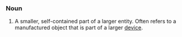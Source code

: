 ===Noun===

# A smaller, self-contained part of a larger entity.  Often refers to a manufactured object that is part of a larger [[device]].